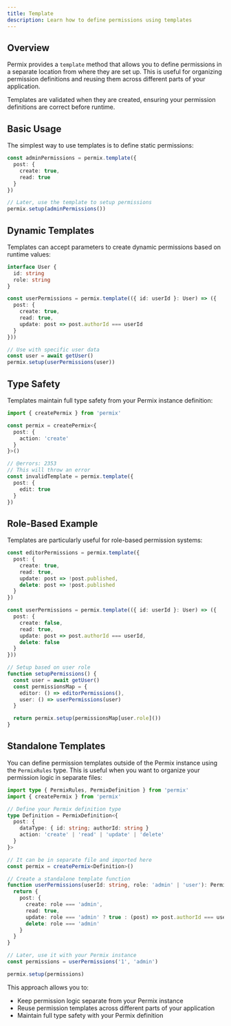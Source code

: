 ```yaml
---
title: Template
description: Learn how to define permissions using templates
---
```


## Overview

Permix provides a `template` method that allows you to define permissions in a separate location from where they are set up. This is useful for organizing permission definitions and reusing them across different parts of your application.

<Callout>
Templates are validated when they are created, ensuring your permission definitions are correct before runtime.
</Callout>


## Basic Usage

The simplest way to use templates is to define static permissions:

```ts
const adminPermissions = permix.template({
  post: {
    create: true,
    read: true
  }
})

// Later, use the template to setup permissions
permix.setup(adminPermissions())
```

## Dynamic Templates

Templates can accept parameters to create dynamic permissions based on runtime values:

```ts
interface User {
  id: string
  role: string
}

const userPermissions = permix.template(({ id: userId }: User) => ({
  post: {
    create: true,
    read: true,
    update: post => post.authorId === userId
  }
}))

// Use with specific user data
const user = await getUser()
permix.setup(userPermissions(user))
```

## Type Safety

Templates maintain full type safety from your Permix instance definition:

```ts twoslash
import { createPermix } from 'permix'

const permix = createPermix<{
  post: {
    action: 'create'
  }
}>()

// @errors: 2353
// This will throw an error
const invalidTemplate = permix.template({
  post: {
    edit: true
  }
})
```

## Role-Based Example

Templates are particularly useful for role-based permission systems:

```ts
const editorPermissions = permix.template({
  post: {
    create: true,
    read: true,
    update: post => !post.published,
    delete: post => !post.published
  }
})

const userPermissions = permix.template(({ id: userId }: User) => ({
  post: {
    create: false,
    read: true,
    update: post => post.authorId === userId,
    delete: false
  }
}))

// Setup based on user role
function setupPermissions() {
  const user = await getUser()
  const permissionsMap = {
    editor: () => editorPermissions(),
    user: () => userPermissions(user)
  }

  return permix.setup(permissionsMap[user.role]())
}
```

## Standalone Templates

You can define permission templates outside of the Permix instance using the `PermixRules` type. This is useful when you want to organize your permission logic in separate files:

```ts twoslash
import type { PermixRules, PermixDefinition } from 'permix'
import { createPermix } from 'permix'

// Define your Permix definition type
type Definition = PermixDefinition<{
  post: {
    dataType: { id: string; authorId: string }
    action: 'create' | 'read' | 'update' | 'delete'
  }
}>

// It can be in separate file and imported here
const permix = createPermix<Definition>()

// Create a standalone template function
function userPermissions(userId: string, role: 'admin' | 'user'): PermixRules<Definition> {
  return {
    post: {
      create: role === 'admin',
      read: true,
      update: role === 'admin' ? true : (post) => post.authorId === userId,
      delete: role === 'admin'
    }
  }
}

// Later, use it with your Permix instance
const permissions = userPermissions('1', 'admin')

permix.setup(permissions)
```

This approach allows you to:
- Keep permission logic separate from your Permix instance
- Reuse permission templates across different parts of your application
- Maintain full type safety with your Permix definition
